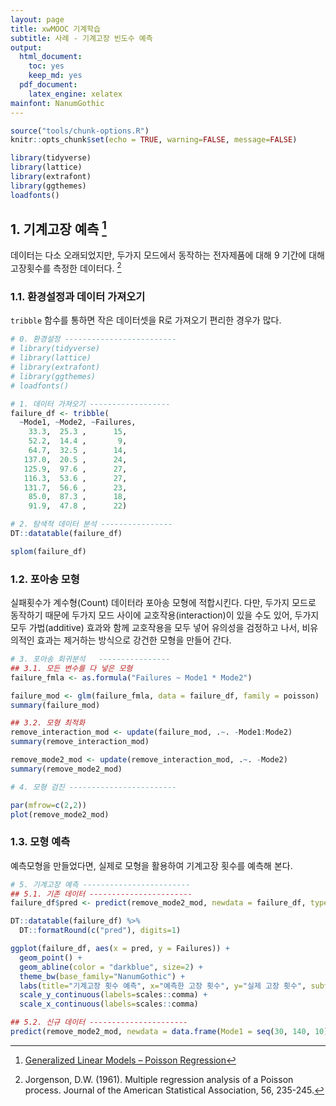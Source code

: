 ```yaml
---
layout: page
title: xwMOOC 기계학습
subtitle: 사례 - 기계고장 빈도수 예측
output:
  html_document: 
    toc: yes
    keep_md: yes
  pdf_document:
    latex_engine: xelatex
mainfont: NanumGothic
---
```

 
``` r
source("tools/chunk-options.R")
knitr::opts_chunk$set(echo = TRUE, warning=FALSE, message=FALSE)

library(tidyverse)
library(lattice)
library(extrafont)
library(ggthemes)
loadfonts()

```

## 1. 기계고장 예측 [^glm-poisson-failure]

[^glm-poisson-failure]: [Generalized Linear Models – Poisson Regression](http://www.wekaleamstudios.co.uk/posts/generalized-linear-models-poisson-regression/)

데이터는 다소 오래되었지만, 두가지 모드에서 동작하는 전자제품에 대해 9 기간에 대해 고장횟수를 측정한 데이터다. [^failure-data]

[^failure-data]: Jorgenson, D.W. (1961). Multiple regression analysis of a Poisson process. Journal of the American Statistical Association,
56, 235-245.

### 1.1. 환경설정과 데이터 가져오기

`tribble` 함수를 통하면 작은 데이터셋을 R로 가져오기 편리한 경우가 많다.

``` r
# 0. 환경설정 -------------------------
# library(tidyverse)
# library(lattice)
# library(extrafont)
# library(ggthemes)
# loadfonts()

# 1. 데이터 가져오기 ------------------
failure_df <- tribble(
  ~Mode1, ~Mode2, ~Failures,
    33.3,  25.3 ,      15,
    52.2,  14.4 ,       9,
    64.7,  32.5 ,      14,
   137.0,  20.5 ,      24,
   125.9,  97.6 ,      27,
   116.3,  53.6 ,      27,
   131.7,  56.6 ,      23,
    85.0,  87.3 ,      18,
    91.9,  47.8 ,      22)

# 2. 탐색적 데이터 분석 ----------------
DT::datatable(failure_df)

splom(failure_df)
```

### 1.2. 포아송 모형 

실패횟수가 계수형(Count) 데이터라 포아송 모형에 적합시킨다.
다만, 두가지 모드로 동작하기 때문에 두가지 모드 사이에 교호작용(interaction)이 있을 수도 있어,
두가지 모두 가법(additive) 효과와 함께 교호작용을 모두 넣어 유의성을 검정하고 나서,
비유의적인 효과는 제거하는 방식으로 강건한 모형을 만들어 간다.

``` r
# 3. 포아송 회귀분석   ----------------
## 3.1. 모든 변수를 다 넣은 모형
failure_fmla <- as.formula("Failures ~ Mode1 * Mode2")

failure_mod <- glm(failure_fmla, data = failure_df, family = poisson)
summary(failure_mod)

## 3.2. 모형 최적화
remove_interaction_mod <- update(failure_mod, .~. -Mode1:Mode2)
summary(remove_interaction_mod)

remove_mode2_mod <- update(remove_interaction_mod, .~. -Mode2)
summary(remove_mode2_mod)

# 4. 모형 검진 ------------------------

par(mfrow=c(2,2))
plot(remove_mode2_mod)
```

### 1.3. 모형 예측

예측모형을 만들었다면, 실제로 모형을 활용하여 기계고장 횟수를 예측해 본다.


``` r
# 5. 기계고장 예측 ------------------------
## 5.1. 기존 데이터 -----------------------
failure_df$pred <- predict(remove_mode2_mod, newdata = failure_df, type="response")

DT::datatable(failure_df) %>% 
  DT::formatRound(c("pred"), digits=1)

ggplot(failure_df, aes(x = pred, y = Failures)) +
  geom_point() +
  geom_abline(color = "darkblue", size=2) +
  theme_bw(base_family="NanumGothic") +
  labs(title="기계고장 횟수 예측", x="예측한 고장 횟수", y="실제 고장 횟수", subtitle="두가지 모드로 동작하는 기계 고장횟수 예측") +
  scale_y_continuous(labels=scales::comma) +
  scale_x_continuous(labels=scales::comma)

## 5.2. 신규 데이터 ----------------------
predict(remove_mode2_mod, newdata = data.frame(Mode1 = seq(30, 140, 10)), type="response")
```
